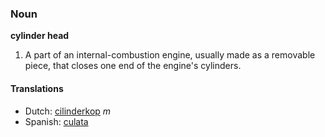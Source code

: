 ===Noun===
'''cylinder head'''

# A part of an internal-combustion engine, usually made as a removable piece, that closes one end of the engine's cylinders.

====Translations====
*Dutch: [[cilinderkop]] ''m''
*Spanish: [[culata]]